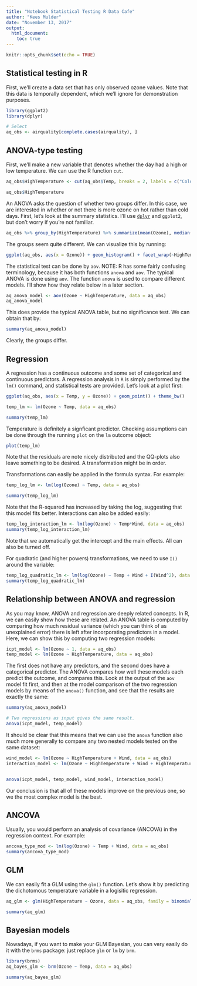 ```yaml
---
title: "Notebook Statistical Testing R Data Cafe"
author: "Kees Mulder"
date: "November 13, 2017"
output: 
  html_document:
    toc: true
---
```


```r
knitr::opts_chunk$set(echo = TRUE)

```

## Statistical testing in R 

First, we'll create a data set that has only observed ozone values. Note that this data is temporally dependent, which we'll ignore for demonstration purposes. 


```r

library(ggplot2)
library(dplyr)

# Select 
aq_obs <- airquality[complete.cases(airquality), ]
```



## ANOVA-type testing

First, we'll make a new variable that denotes whether the day had a high or low temperature. We can use the R function `cut`.

```r
aq_obs$HighTemperature <- cut(aq_obs$Temp, breaks = 2, labels = c("Cold", "Hot"))

aq_obs$HighTemperature
```

An ANOVA asks the question of whether two groups differ. In this case, we are interested in whether or not there is more ozone on hot rather than cold days. First, let's look at the summary statistics. I'll use [`dplyr`](https://cran.r-project.org/web/packages/dplyr/vignettes/dplyr.html) and `ggplot2`, but don't worry if you're not familiar. 

```r
aq_obs %>% group_by(HighTemperature) %>% summarize(mean(Ozone), median(Ozone), min(Ozone), max(Ozone))
```

The groups seem quite different. We can visualize this by running:

```r

ggplot(aq_obs, aes(x = Ozone)) + geom_histogram() + facet_wrap(~HighTemperature) + theme_bw()
```


The statistical test can be done by `aov`. NOTE: R has some fairly confusing terminology, because it has both functions `anova` and `aov`. The typical ANOVA is done using `aov`. The function `anova` is used to compare different models. I'll show how they relate below in a later section. 

```r
aq_anova_model <- aov(Ozone ~ HighTemperature, data = aq_obs)
aq_anova_model
```

This does provide the typical ANOVA table, but no significance test. We can obtain that by:

```r
summary(aq_anova_model)
```

Clearly, the groups differ. 

## Regression

A regression has a continuous outcome and some set of categorical and continuous predictors. A regression analysis in `R` is simply performed by the `lm()` command, and statistical tests are provided. Let's look at a plot first:

```r
ggplot(aq_obs, aes(x = Temp, y = Ozone)) + geom_point() + theme_bw()
```


```r
temp_lm <- lm(Ozone ~ Temp, data = aq_obs)

summary(temp_lm)
```

Temperature is definitely a signficant predictor. Checking assumptions can be done through the running `plot` on the `lm` outcome object:

```r
plot(temp_lm)
```

Note that the residuals are note nicely distributed and the QQ-plots also leave something to be desired. A transformation might be in order. 

Transformations can easily be applied in the formula syntax. For example:

```r
temp_log_lm <- lm(log(Ozone) ~ Temp, data = aq_obs)

summary(temp_log_lm)
```

Note that the R-squared has increased by taking the log, suggesting that this model fits better. Interactions can also be added easily:

```r
temp_log_interaction_lm <- lm(log(Ozone) ~ Temp*Wind, data = aq_obs)
summary(temp_log_interaction_lm)
```

Note that we automatically get the intercept and the main effects. All can also be turned off.

For quadratic (and higher powers) transformations, we need to use `I()` around the variable:

```r
temp_log_quadratic_lm <- lm(log(Ozone) ~ Temp + Wind + I(Wind^2), data = aq_obs)
summary(temp_log_quadratic_lm)
```




## Relationship between ANOVA and regression

As you may know, ANOVA and regression are deeply related concepts. In R, we can easily show how these are related. An ANOVA table is computed by comparing how much residual variance (which you can think of as unexplained error) there is left after incorporating predictors in a model. Here, we can show this by computing two regression models:

```r
icpt_model <- lm(Ozone ~ 1, data = aq_obs)
temp_model <- lm(Ozone ~ HighTemperature, data = aq_obs)
```

The first does not have any predictors, and the second does have a categorical predictor. The ANOVA compares how well these models each predict the outcome, and compares this. Look at the output of the `aov` model fit first, and then at the model comparison of the two regression models by means of the `anova()` function, and see that the results are exactly the same:

```r
summary(aq_anova_model)

# Two regressions as input gives the same result.
anova(icpt_model, temp_model)
```


It should be clear that this means that we can use the `anova` function also much more generally to compare any two nested models tested on the same dataset:

```r
wind_model <- lm(Ozone ~ HighTemperature + Wind, data = aq_obs)
interaction_model <- lm(Ozone ~ HighTemperature + Wind + HighTemperature*Wind, data = aq_obs)


anova(icpt_model, temp_model, wind_model, interaction_model)
```

Our conclusion is that all of these models improve on the previous one, so we the most complex model is the best. 


## ANCOVA

Usually, you would perform an analysis of covariance (ANCOVA) in the regression context. For example:


```r
ancova_type_mod <- lm(log(Ozone) ~ Temp + Wind, data = aq_obs)
summary(ancova_type_mod)
```


## GLM

We can easily fit a GLM using the `glm()` function. Let's show it by predicting the dichotomous temperature variable in a logisitic regression.

```r
aq_glm <- glm(HighTemperature ~ Ozone, data = aq_obs, family = binomial(link = "logit"))

summary(aq_glm)
```



## Bayesian models 

Nowadays, if you want to make your GLM Bayesian, you can very easily do it with the `brms` package: just replace `glm` or `lm` by `brm`.

```r
library(brms)
aq_bayes_glm <- brm(Ozone ~ Temp, data = aq_obs)

summary(aq_bayes_glm)
```



